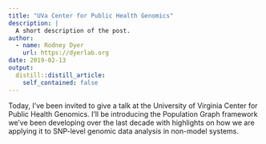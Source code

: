 ```yaml
---
title: "UVa Center for Public Health Genomics"
description: |
  A short description of the post.
author:
  - name: Rodney Dyer
    url: https://dyerlab.org
date: 2019-02-13
output:
  distill::distill_article:
    self_contained: false
---
```





Today, I've been invited to give a talk at the University of Virginia Center for Public Health Genomics. I'll be introducing the Population Graph framework we've been developing over the last decade with highlights on how we are applying it to SNP-level genomic data analysis in non-model systems.

 
 
 
